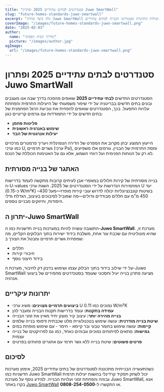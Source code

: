 ```yaml
---
title: "סטנדרטים לבתים עתידיים 2025 ופתרון Juwo SmartWall"
slug: "future-homes-standards-juwo-smartwall"
excerpt: "גלה כיצד פתרון Juwo SmartWall מהפך את היעילות התרמית וסטנדרטי הבנייה לבתים עתידיים."
coverImage: "/images/future-homes-standards-juwo-smartwall.png"
date: "2025-02-03"
author:
  name: "מדריך הבית הפסיבי"
  picture: "/images/author.jpg"
ogImage:
  url: "/images/future-homes-standards-juwo-smartwall.png"
---
```


# סטנדרטים לבתים עתידיים 2025 ופתרון Juwo SmartWall

הסטנדרטים החדשים **לבתי עתידיים 2025** שואפים מהפכה בדרך שבה אנו מעצבים ובונים בתים חדשים בבריטניה על ידי שיפור משמעותי של היעילות התרמית והפחתת עלויות התפעול. בכך, הסטנדרטים שואפים להפחית את טביעת הרגל הפחמנית של בתים חדשים על ידי התמודדות עם גורמים קריטיים כגון:

- **פליטות פחמן**
- **שימוש באנרגיה ראשונית**
- **יעילות אנרגטית של הבד**

הייעוץ המוצע יבחן מקרוב את המפרט של הדירה הנומינלית ויעריך פרמטרים מרכזיים כמו ערכי U, גשרים תרמיים (ערכי Psi), ומסת התרמית של הבניין. גורמים אלו משפיעים לא רק על הנוחות הפנימית ועל רווחי השמש, אלא גם על האטימות הכוללת של הנכס.

## האתגר של בנייה מסורתית

בנייה מסורתית של קירות חלולים במאפרי אבן לעיתים קרובות מתקשה לעמוד בדרישות ה-U-values המחמירות הנדרשות על ידי הסטנדרטים של 2025. השגת ערכי U יעד (כ-0.15 W/m²K) בשיטות קונבנציונליות יכולה לדרוש עובי קירות מופרז—מעל 430–450 מ"מ עם חללים מבודדים גדולים—מה שמוביל לסיבוכים בעיצוב, הגדלת גדלי היסודות, וחיזוקים מבניים נוספים.

## יתרון ה-Juwo SmartWall

התשובה עשויה להיות במערכות בנייה חדשניות כמו ה-**Juwo SmartWall**. מערכת זו, שהיא מונוליטית עם שכבת עור אחת, משלבת בידוד ישירות בתוך הבלוקים הקליים, מה שמפחית גשרים תרמיים ומבטל את הצורך ב:

- חללים
- חיבורי קירות
- בידוד חיצוני נוסף

על ידי שילוב בידוד בתוך הבלוק עצמו ושימוש בדבק דק לחיבור, מערכת ה-Juwo SmartWall מציעה פתרון בנייה יעיל וחסכוני שעומד בסטנדרטים מחמירים של ביצועי אנרגיה.

## יתרונות עיקריים

- **ביצועים תרמיים מצוינים:** משיג ערכי U נמוכים כמו 0.11 W/m²K
- **עמידה בתקנות:** עומד בדרישות תקנות הבנייה ומעבר להן
- **בנייה מהירה יותר:** עיצוב קיר מוצק יחיד מאיץ את זמני הבנייה
- **שיטת בנייה מודרנית:** עושה שימוש בטכנולוגיית מלט שכבתית ודפוסי בנייה שלמים
- **קיימות:** עושה שימוש בחומר טבעי ובר קיימא - חימר - עם שימוש מופחת במים
- **גמישות:** מתאים לפיתוחים נמוכים וגבוהים כאחד, כמו גם לפרויקטים של בנייה עצמית
- **פרטים פשוטים:** שיטת בנייה ללא גשר תרמי עם אתגרים פחותים בפרטים

## לסיכום

כשהתעשייה הבנייתית מתכוננת לסטנדרטים של בתים עתידיים 2025, אימוץ מערכות חדשניות כמו Juwo SmartWall יכול לשחק תפקיד קרדינלי בהשגת יעילות תרמית גבוהה והפחתת זמני ועלויות הבנייה. למידע נוסף על מערכת Juwo SmartWall, אנא בקרו באתר [Juwo SmartWall](http://www.Juwo-SmartWall.co.uk) או התקשרו ל-**0808-254-0500**.